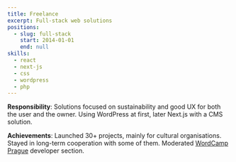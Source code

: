 ```yaml
---
title: Freelance
excerpt: Full-stack web solutions
positions:
  - slug: full-stack
    start: 2014-01-01
    end: null
skills:
  - react
  - next-js
  - css
  - wordpress
  - php
---
```


**Responsibility**: Solutions focused on sustainability and good UX for both the user and the owner. Using WordPress at first, later Next.js with a CMS solution.

**Achievements**: Launched 30+ projects, mainly for cultural organisations. Stayed in long-term cooperation with some of them. Moderated [WordCamp Prague](https://central.wordcamp.org/) developer section.
